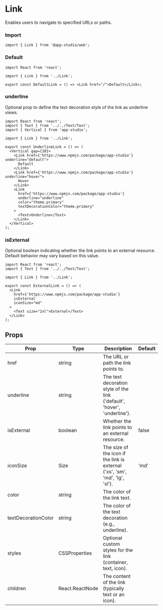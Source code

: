 # Link

Enables users to navigate to specified URLs or paths.

### **Import**
  ```tsx
  import { Link } from '@app-studio/web';
  ```

### **Default**
```tsx
import React from 'react';

import { Link } from '../Link';

export const DefaultLink = () => <Link href="/">Default</Link>;

```

### **underline**
Optional prop to define the text decoration style of the link as underline views.

```tsx
import React from 'react';
import { Text } from '../../Text/Text';
import { Vertical } from 'app-studio';

import { Link } from '../Link';

export const UnderlineLink = () => (
  <Vertical gap={10}>
    <Link href={'https://www.npmjs.com/package/app-studio'} underline="default">
      Default
    </Link>
    <Link href={'https://www.npmjs.com/package/app-studio'} underline="hover">
      Hover
    </Link>
    <Link
      href={'https://www.npmjs.com/package/app-studio'}
      underline="underline"
      color="theme.primary"
      textDecorationColor="theme.primary"
    >
      <Text>Underline</Text>
    </Link>
  </Vertical>
);

```

### **isExternal**
Optional boolean indicating whether the link points to an external resource. Default behavior may vary based on this value.

```tsx
import React from 'react';
import { Text } from '../../Text/Text';

import { Link } from '../Link';

export const ExternalLink = () => (
  <Link
    href={'https://www.npmjs.com/package/app-studio'}
    isExternal
    iconSize="md"
  >
    <Text size="2xl">External</Text>
  </Link>
);

```

## Props

| Prop               | Type          | Description                                                                                                                               | Default |
| ------------------ | ------------- | ----------------------------------------------------------------------------------------------------------------------------------------- | ------- |
| href               | string        | The URL or path the link points to.                                                                                                       |         |
| underline          | string        | The text decoration style of the link ('default', 'hover', 'underline').                                                                 |         |
| isExternal         | boolean       | Whether the link points to an external resource.                                                                                          | false   |
| iconSize           | Size          | The size of the icon if the link is external ('xs', 'sm', 'md', 'lg', 'xl').                                                              | 'md'    |
| color              | string        | The color of the link text.                                                                                                               |         |
| textDecorationColor | string        | The color of the text decoration (e.g., underline).                                                                                       |         |
| styles             | CSSProperties | Optional custom styles for the link (container, text, icon).                                                                              |         |
| children           | React.ReactNode | The content of the link (typically text or an icon).                                                                                       |         |
